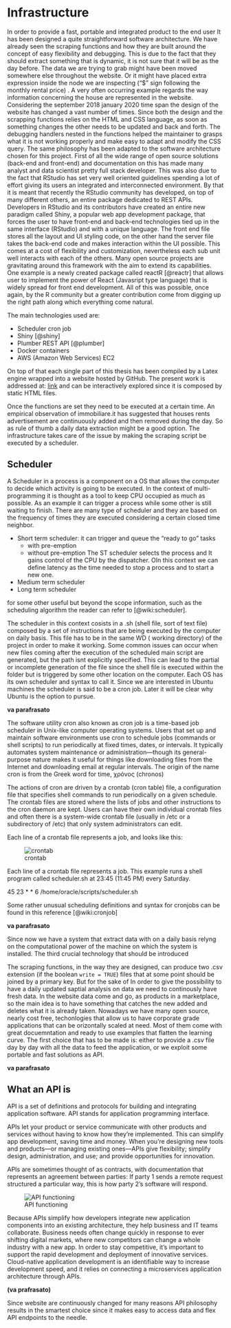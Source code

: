 # Infrastructure {#Infrastructure}

<!--  You can label chapter and section titles using `{#label}` after them, e.g., we can reference Chapter \@ref(intro). If you do not manually label them, there will be automatic labels anyway, e.g., Chapter \@ref(methods).-->
  
  
In order to provide a fast, portable and integrated product to the end user It has been designed a quite straightforward software architecture. We have already seen the scraping functions and how they are built around the concept of easy flexibility and debugging. This is due to the fact that they should extract something that is dynamic, it is not sure that it will be as the day before. The data we are trying to grab might have been moved somewhere else throughout the website. Or it might have placed extra expression inside the node we are inspecting ("$" sign following the monthly rental price) . A very often occurring example regards the way information concerning the house are represented in the website. Considering the september 2018 january 2020 time span the design of the website has changed a vast number of times. Since both the design and the scrapping functions relies on the HTML and CSS language, as soon as something changes the other needs to be updated and back and forth. The debugging handlers nested in the functions helped the maintainer to grasps what it is not working properly and make easy to adapt and modify the CSS query. 
The same philosophy has been adapted to the software architecture chosen for this project.
First of all the wide range of open source solutions (back-end and front-end) and documentation on this has made many analyst and data scientist pretty full stack developer. This was also due to the fact that RStudio has set very well oriented guidelines spending a lot of effort giving its users an integrated and interconnected environment. By that it is meant that recently the RStudio community has developed, on top of many different others, an entire package dedicated to REST APIs. Developers in RStudio and its contributors have created an entire new paradigm called Shiny, a popular web app development package, that forces the user to have front-end and back-end technologies tied up in the same interface (RStudio) and with a unique language. The front end file stores all the layout and UI styling code, on the other hand the server file takes the back-end code and makes interaction within the UI possible. This comes at a cost of flexibility and customization, nevertheless each sub unit well interacts with each of the others. Many open source projects are gravitating around this framework with the aim to extend its capabilities. One example is a newly created package called reactR [@reactr] that allows user to implement the power of React (Javasript type language) that is widely spread for front end development. All of this was possible, once again, by the R community but a greater contribution come from digging up the right path along which everything come natural.

The main technologies used are:

- Scheduler cron job
- Shiny [@shiny]
- Plumber REST API [@plumber]
- Docker containers
- AWS (Amazon Web Services) EC2

On top of that each single part of this thesis has been compiled by a Latex engine wrapped into a website hosted by GitHub. The present work is addressed at: [link](https://niccolosalvini.github.io/Thesis/) and can be interactively explored since it is composed by static HTML files.

Once the functions are set they need to be executed at a certain time. An empirical observation of immobiliare.it has suggested that houses rents advertisement are continuously added and then removed during the day. So as rule of thumb a daily data extraction might be a good option. 
The infrastructure takes care of the issue by making the scraping script be executed by a scheduler.

## Scheduler

A Scheduler in a process is a component on a OS that allows the computer to decide which activity is going to be executed. In the context of multi-programming it is thought as a tool to keep CPU occupied as much as possible. As an example it can trigger a process while some other is still waiting to finish. There are many type of scheduler and they are based on the frequency of times they are executed considering a certain closed time neighbor.

- Short term scheduler: it can trigger and queue the "ready to go" tasks
  - with pre-emption 
  - without pre-emption
The ST scheduler selects the process and It gains control of the CPU by the dispatcher. OIn this context we can define latency as the time needed to stop a process and to start a new one. 

- Medium term scheduler 
- Long term scheduler

for some other useful but beyond the scope information, such as the scheduling algorithm the reader can refer to [@wiki:scheduler].

The scheduler in this context cosists in a .sh (shell file, sort of text file) composed by a set of instructions that are being executed by the computer on daily basis. This file has to be in the same WD (  working directory) of the project in order to make it working. Some common issues can occur when new files coming after the execution of the scheduled main script are generated, but the path isnt explicitly specified. This can lead to the partial or incomplete generation of the file since the shell file is executed within the folder but is triggered by some other location on the computer.
Each OS has its own scheduler and syntax to call it. Since we are interested in Ubuntu machines the scheduler is said to be a cron job. Later it will be clear why Ubuntu is the option to pursue.

**va parafrasato**

The software utility cron also known as cron job is a time-based job scheduler in Unix-like computer operating systems. Users that set up and maintain software environments use cron to schedule jobs (commands or shell scripts) to run periodically at fixed times, dates, or intervals. It typically automates system maintenance or administration—though its general-purpose nature makes it useful for things like downloading files from the Internet and downloading email at regular intervals. The origin of the name cron is from the Greek word for time, χρόνος (chronos)

The actions of cron are driven by a crontab (cron table) file, a configuration file that specifies shell commands to run periodically on a given schedule. The crontab files are stored where the lists of jobs and other instructions to the cron daemon are kept. Users can have their own individual crontab files and often there is a system-wide crontab file (usually in /etc or a subdirectory of /etc) that only system administrators can edit.

Each line of a crontab file represents a job, and looks like this:

![crontab](images/crontab.PNG)

Each line of a crontab file represents a job. This example runs a shell program called scheduler.sh at 23:45 (11:45 PM) every Saturday.

45 23 * * 6 /home/oracle/scripts/scheduler.sh

Some rather unusual scheduling definitions and syntax for cronjobs can be found in this reference [@wiki:cronjob] 

**va parafrasato**

Since now we have a system that extract data with on a daily basis relyng on the computational power of the machine on which the system is installed. The third crucial technology that should be introduced 

  
The scraping functions, in the way they are designed, can produce two .csv extension (if the boolean `write = TRUE`) files that at some point should be joined by a primary key. But for the sake of 
In order to give the possibility to have a daily updated saptial analysis on data we need to continously have fresh data. In the website data come and go, as products in a marketplace, so the main idea is to have something that catches the new added and deletes what it is already taken.
Nowadays we have many open source, nearly cost free, techonlogies that allow us to have corporate grade applications that can be orizontally scaled at need. Most of them come with great docuemntation and ready to use examples that flatten the learning curve.
The first choice that has to be made is: either to provide a .csv file day by day with all the data to feed the application, or we exploit some portable and fast solutions as API.

**va parafrasato**

## What an API is

API is a set of definitions and protocols for building and integrating application software. API stands for application programming interface.

APIs let your product or service communicate with other products and services without having to know how they’re implemented. This can simplify app development, saving time and money. When you’re designing new tools and products—or managing existing ones—APIs give flexibility; simplify design, administration, and use; and provide opportunities for innovation.

APIs are sometimes thought of as contracts, with documentation that represents an agreement between parties: If party 1 sends a remote request structured a particular way, this is how party 2’s software will respond.

![API functioning](images/API-page-graphic.png)

Because APIs simplify how developers integrate new application components into an existing architecture, they help business and IT teams collaborate. Business needs often change quickly in response to ever shifting digital markets, where new competitors can change a whole industry with a new app. In order to stay competitive, it's important to support the rapid development and deployment of innovative services. Cloud-native application development is an identifiable way to increase development speed, and it relies on connecting a microservices application architecture through APIs.


**(va prafrasato)**

Since website are continuously changed for many reasons API philosophy results in the smartest choice since it makes easy to access data and flex API endpoints to the needle.
